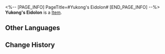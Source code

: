 <%-- [PAGE_INFO]
PageTitle=#Yukong's Eidolon#
[END_PAGE_INFO] --%>
{{Item Infobox
|title       = Yukong's Eidolon
|id          = 11207
|image       = Item Yukong's Eidolon.png
|type        = 
|invCategory = 
|rarity      = 4
|effect      = Material for raising Yukong's Eidolon Level.
|description = 
}}
'''Yukong's Eidolon''' is a [[Item]].

==Other Languages==
{{Other Languages
|en   = Yukong's Eidolon
|zhs  = 【驭空】的星魂
|zht  = 【馭空】的星魂
|ja   = 「御空」の星魂
|ko   = [어공]의 성혼
|es   = Eidolon de Yukong
|fr   = Eidolon de Yukong
|ru   = Эйдолон Юйкун
|th   = Eidolon ของ Yukong
|vi   = Tinh Hồn Của Yukong
|de   = Yukongs Eidolon
|id   = Yukong's Eidolon
|pt   = Eidolon de Yukong
}}

==Change History==
{{Change History|2.0}}
